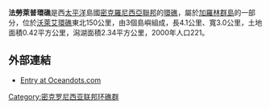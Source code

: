 '''法勞萊普環礁'''是西[[太平洋|太平洋]]島國[[密克羅尼西亞聯邦|密克羅尼西亞聯邦]]的[[環礁|環礁]]，屬於[[加羅林群島|加羅林群島]]的一部分，位於[[沃萊艾環礁|沃萊艾環礁]]東北150公里，由3個島嶼組成，長4.1公里、寬3.0公里，土地面積0.42平方公里，潟湖面積2.34平方公里，2000年人口221。

==外部連結==
*[http://www.oceandots.com/pacific/caroline/faraulep.php Entry at Oceandots.com] {{Wayback|url=http://www.oceandots.com/pacific/caroline/faraulep.php |date=20101223043232 }}

[[Category:密克罗尼西亚联邦环礁群|Category:密克罗尼西亚联邦环礁群]]

{{Micronesia-stub}}